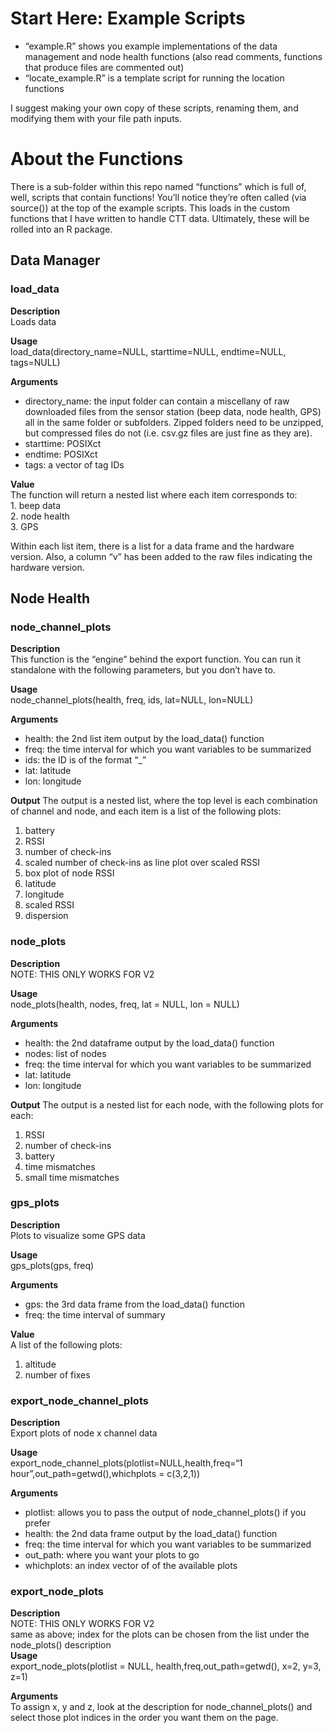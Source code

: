 # Start Here: Example Scripts

* "example.R" shows you example implementations of the data management and node health functions (also read comments, functions that produce files are commented out)
* "locate_example.R" is a template script for running the location functions  

I suggest making your own copy of these scripts, renaming them, and modifying them with your file path inputs.

# About the Functions
There is a sub-folder within this repo named "functions" which is full of, well, scripts that contain functions! You'll notice they're often called (via source()) at the top of the example scripts. This loads in the custom functions that I have written to handle CTT data. Ultimately, these will be rolled into an R package.

## Data Manager
### load_data
**Description**  
Loads data  

**Usage**  
load_data(directory_name=NULL, starttime=NULL, endtime=NULL, tags=NULL)  

**Arguments**  

* directory_name: the input folder can contain a miscellany of raw downloaded files from the sensor station (beep data, node health, GPS) all in the same folder or subfolders. Zipped folders need to be unzipped, but compressed files do not (i.e. csv.gz files are just fine as they are).  
* starttime: POSIXct  
* endtime: POSIXct  
* tags: a vector of tag IDs  

**Value**  
The function will return a nested list where each item corresponds to:  
1. beep data  
2. node health  
3. GPS  

Within each list item, there is a list for a data frame and the hardware version. Also, a column "v" has been added to the raw files indicating the hardware version.  

## Node Health  
### node_channel_plots  
**Description**  
This function is the "engine" behind the export function. You can run it standalone with the following parameters, but you don't have to.  

**Usage**  
node_channel_plots(health, freq, ids, lat=NULL, lon=NULL)  

**Arguments**  

* health: the 2nd list item output by the load_data() function  
* freq: the time interval for which you want variables to be summarized  
* ids: the ID is of the format "<radio ID>_<Node ID>"  
* lat: latitude  
* lon: longitude  

**Output**
The output is a nested list, where the top level is each combination of channel and node, and each item is a list of the following plots:  

1. battery  
2. RSSI  
3. number of check-ins  
4. scaled number of check-ins as line plot over scaled RSSI  
5. box plot of node RSSI  
6. latitude  
7. longitude  
8. scaled RSSI  
9. dispersion  

### node_plots
**Description**  
NOTE: THIS ONLY WORKS FOR V2  

**Usage**  
node_plots(health, nodes, freq, lat = NULL, lon = NULL)
 
**Arguments**  

* health: the 2nd dataframe output by the load_data() function  
* nodes: list of nodes  
* freq: the time interval for which you want variables to be summarized  
* lat: latitude  
* lon: longitude  

**Output** The output is a nested list for each node, with the following plots for each:  

1. RSSI  
2. number of check-ins  
3. battery  
4. time mismatches  
5. small time mismatches  

### gps_plots  
**Description**  
Plots to visualize some GPS data  

**Usage**  
gps_plots(gps, freq)  

**Arguments**  

* gps: the 3rd data frame from the load_data() function  
* freq: the time interval of summary  

**Value**  
A list of the following plots:  

1. altitude  
2. number of fixes  

### export_node_channel_plots
**Description**  
Export plots of node x channel data  

**Usage**  
export_node_channel_plots(plotlist=NULL,health,freq="1 hour",out_path=getwd(),whichplots = c(3,2,1))

**Arguments**  

* plotlist: allows you to pass the output of node_channel_plots() if you prefer
* health: the 2nd data frame output by the load_data() function  
* freq: the time interval for which you want variables to be summarized  
* out_path: where you want your plots to go  
* whichplots: an index vector of of the available plots

### export_node_plots  
**Description**  
NOTE: THIS ONLY WORKS FOR V2  
same as above; index for the plots can be chosen from the list under the node_plots() description  
**Usage**  
export_node_plots(plotlist = NULL, health,freq,out_path=getwd(), x=2, y=3, z=1)  

**Arguments**  
To assign x, y and z, look at the description for node_channel_plots() and select those plot indices in the order you want them on the page.  

